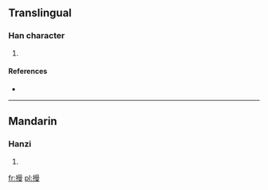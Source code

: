 ==Translingual==

===Han character===
{{Han char|rn=64|rad=手|as=11|sn=14|four=|canj=手日田水 (QAWE)}}

# {{defn|Han|sort=手11}}

====References====
* {{Han ref|kx=0451.210|dkj=12635|dj=0802.020|hdz=31946.010|uh=6471|ud=25713}}

----

==Mandarin==

===Hanzi===
{{cmn-hanzi|pin=[[mán]] ([[man2]])|wg=man<sup>2</sup>}}

# {{defn|Mandarin|sort=手11}}

[[fr:摱]]
[[pl:摱]]